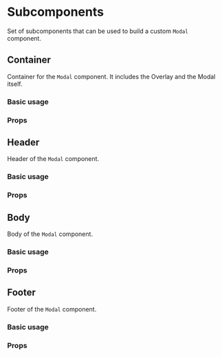 

<Meta
  title="Components/Layout/Modal/Subcomponents/Docs"
  of={ContainerStories}
/>

# Subcomponents

Set of subcomponents that can be used to build a custom `Modal` component.

## Container

Container for the `Modal` component. It includes the Overlay and the Modal itself.

### Basic usage

<Canvas of={ContainerStories.Container} />

### Props

<ArgTypes of={ContainerStories} />

## Header

Header of the `Modal` component.

### Basic usage

<Canvas of={HeaderStories.Header} />

### Props

<ArgTypes of={HeaderStories} />

## Body

Body of the `Modal` component.

### Basic usage

<Canvas of={BodyStories.Body} />

### Props

<ArgTypes of={BodyStories} />

## Footer

Footer of the `Modal` component.

### Basic usage

<Canvas of={FooterStories.Footer} />

### Props

<ArgTypes of={FooterStories} />
